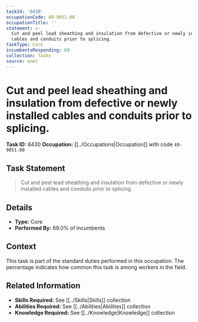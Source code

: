 ```yaml
---
taskId: '8430'
occupationCode: 49-9051.00
occupationTitle: ''
statement: >-
  Cut and peel lead sheathing and insulation from defective or newly installed
  cables and conduits prior to splicing.
taskType: Core
incumbentsResponding: 69
collection: Tasks
source: onet
---
```

# Cut and peel lead sheathing and insulation from defective or newly installed cables and conduits prior to splicing.

**Task ID:** 8430
**Occupation:** [[../Occupations|Occupation]] with code `49-9051.00`

## Task Statement

> Cut and peel lead sheathing and insulation from defective or newly installed cables and conduits prior to splicing.

## Details

- **Type:** Core
- **Performed By:** 69.0% of incumbents

## Context

This task is part of the standard duties performed in this occupation. The percentage indicates how common this task is among workers in the field.

## Related Information

- **Skills Required:** See [[../Skills|Skills]] collection
- **Abilities Required:** See [[../Abilities|Abilities]] collection
- **Knowledge Required:** See [[../Knowledge|Knowledge]] collection
